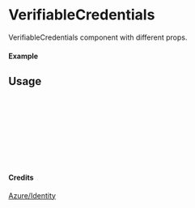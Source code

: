 
<Meta of={VerifiableCredentials} title="Azure/Identity/VerifiableCredentials" />

# VerifiableCredentials

VerifiableCredentials component with different props.

#### Example

<Canvas of={VerifiableCredentials.Primary} />

## Usage

```ts
import { VerifiableCredentials } from "yadl-ui";

const Example = () => {
  return (
      <VerifiableCredentials />
  );
};

export default Example;
```

#### Credits
[Azure/Identity](https://learn.microsoft.com/en-us/azure/architecture/icons/)
